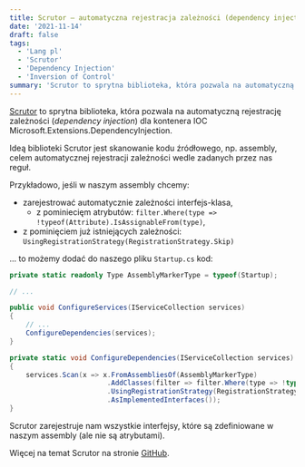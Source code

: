 ```yaml
---
title: Scrutor — automatyczna rejestracja zależności (dependency injection)
date: '2021-11-14'
draft: false
tags:
  - 'Lang pl'
  - 'Scrutor'
  - 'Dependency Injection'
  - 'Inversion of Control'
summary: 'Scrutor to sprytna biblioteka, która pozwala na automatyczną rejestrację zależności (dependency injection) dla kontenera IOC Microsoft.Extensions.DependencyInjection.'
---
```


[Scrutor](https://github.com/khellang/Scrutor) to sprytna biblioteka, która pozwala na automatyczną rejestrację zależności (_dependency injection_) dla kontenera IOC Microsoft.Extensions.DependencyInjection.

Ideą biblioteki Scrutor jest skanowanie kodu źródłowego, np. assembly, celem automatycznej rejestracji zależności wedle zadanych przez nas reguł.

Przykładowo, jeśli w naszym assembly chcemy:

- zarejestrować automatycznie zależności interfejs-klasa,
  - z pominiecięm atrybutów: `filter.Where(type => !typeof(Attribute).IsAssignableFrom(type)`,
- z pominięciem już istniejących zależności: `UsingRegistrationStrategy(RegistrationStrategy.Skip)`

... to możemy dodać do naszego pliku `Startup.cs` kod:

```csharp
private static readonly Type AssemblyMarkerType = typeof(Startup);

// ...

public void ConfigureServices(IServiceCollection services)
{
    // ...
    ConfigureDependencies(services);
}

private static void ConfigureDependencies(IServiceCollection services)
{
    services.Scan(x => x.FromAssembliesOf(AssemblyMarkerType)
                        .AddClasses(filter => filter.Where(type => !typeof(Attribute).IsAssignableFrom(type)))
                        .UsingRegistrationStrategy(RegistrationStrategy.Skip)
                        .AsImplementedInterfaces());
}
```

Scrutor zarejestruje nam wszystkie interfejsy, które są zdefiniowane w naszym assembly (ale nie są atrybutami).

Więcej na temat Scrutor na stronie [GitHub](https://github.com/khellang/Scrutor).
